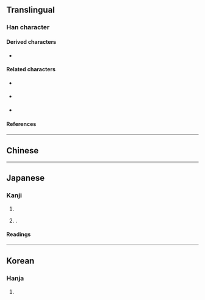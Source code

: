 {{also|澀|渋}}
{{character info/new}}
==Translingual==
{{CJKV-forms|澀|涩|渋|澁}}

===Han character===
{{Han char|rn=85|rad=水|as=12|sn=15|four=31111|canj=EYMM|ids=⿰氵歮}}

====Derived characters====
* {{l|mul|[[𫊉]], [[𭼷]]}}

====Related characters====
* {{l|mul|澀}} {{q|Orthodox form in [[Traditional Chinese]]}}
* {{l|mul|涩}} {{q|[[Simplified Chinese|Simplified]] form of {{l|mul|澀}}}}
* {{l|mul|渋}} {{q|Japanese [[shinjitai]]}}

====References====
{{Han ref|kx=0651.210|dkj=18312|dj=1061.240|hdz=31740.030|uh=6F81}}

----

==Chinese==
{{zh-see|澀}}

----

==Japanese==
{{ja-kanji forms|渋|澁}}

===Kanji===
{{ja-kanji|grade=|rs=水12|shin=渋}}

# {{ja-kyu sp|渋||like the [[astringent#Adjective|astringent]] [[taste]] of [[persimmon]]s}}
# {{n-g|Used in personal names}}.

====Readings====
{{ja-readings
|on=じゅう
|kun=しぶ-い, しぶ-, しぶ-る
}}

----

==Korean==

===Hanja===
{{ko-hanja/new|삽}}

# {{rfdef|ko|sort=水12}}